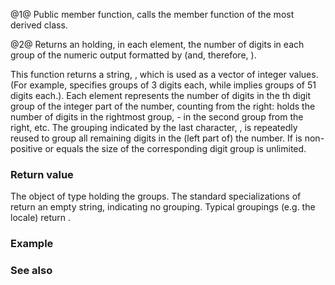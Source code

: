 {{cpp/locale/numpunct/title|grouping|do_grouping}}
{{cpp/locale/numpunct/navbar}}
{{dcl begin}}
{{dcl header|locale}}
{{dcl|num=1|1=
public:
std::string grouping() const;
}}
{{dcl|num=2|1=
protected:
virtual std::string do_grouping() const;
}}
{{dcl end}}

@1@ Public member function, calls the member function {{tt|do_grouping}} of the most derived class.

@2@ Returns an {{lc|std::string}} holding, in each {{c|char}} element, the number of digits in each group of the numeric output formatted by {{ltt|cpp/locale/num_put/put|num_put::put()}} (and, therefore, {{ltt|cpp/io/basic_ostream/operator_ltlt|basic_ostream::operator&lt;&lt;}}).

This function returns a string, {{c|vec}}, which is used as a vector of integer values. (For example, {{c|"\003"}} specifies groups of 3 digits each, while {{c|"3"}} implies groups of 51 digits each.). Each element {{c|vec[i]}} represents the number of digits in the {{tt|i}}th digit group of the integer part of the number, counting from the right: {{c|vec[0]}} holds the number of digits in the rightmost group,  {{c|vec[1]}} - in the second group from the right, etc. The grouping indicated by the last character, {{c|vec[vec.size()-1]}}, is repeatedly reused to group all remaining digits in the (left part of) the number. If {{c|vec[i]}} is non-positive or equals {{c|CHAR_MAX}} the size of the corresponding digit group is unlimited.

===Return value===
The object of type {{lc|std::string}} holding the groups. The standard specializations of {{tt|std::numpunct}} return an empty string, indicating no grouping. Typical groupings (e.g. the {{tt|en_US}} locale) return {{c|"\003"}}.

===Example===
{{example
|code=
#include &lt;iostream&gt;
#include &lt;limits&gt;
#include &lt;locale&gt;

struct space_out : std::numpunct&lt;char&gt;
{
    char do_thousands_sep()   const { return ' ';  } // separate with spaces
    std::string do_grouping() const { return "\1"; } // groups of 1 digit
};

struct g123 : std::numpunct&lt;char&gt;
{
    std::string do_grouping() const { return "\1\2\3"; }
};

int main()
{
    std::cout &lt;&lt; "Default locale: " &lt;&lt; 12345678 &lt;&lt; '\n';
    std::cout.imbue(std::locale(std::cout.getloc(), new space_out));
    std::cout &lt;&lt; "Locale with modified numpunct: " &lt;&lt; 12345678 &lt;&lt; '\n';
    std::cout.imbue(std::locale(std::cout.getloc(), new g123));
    std::cout &lt;&lt; "Locale with \\1\\2\\3 grouping: "
              &lt;&lt; std::numeric_limits&lt;unsigned long long&gt;::max() &lt;&lt; '\n'
              &lt;&lt; "Same, for a floating-point number: "
              &lt;&lt; std::fixed &lt;&lt; 123456789.123456789 &lt;&lt; '\n';
}
|output=
Default locale: 12345678
Locale with modified numpunct: 1 2 3 4 5 6 7 8
Locale with \1\2\3 grouping: 18,446,744,073,709,551,61,5
Same, for a floating-point number: 123,456,78,9.123457

}}

===See also===
{{dsc begin}}
{{dsc inc|cpp/locale/numpunct/dsc do_thousands_sep}}
{{dsc end}}

{{langlinks|ja|zh}}